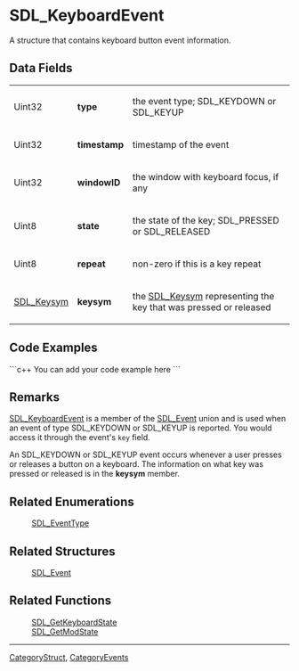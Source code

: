 
= SDL_KeyboardEvent =
A structure that contains keyboard button event information.


== Data Fields ==
{|
|Uint32
|'''type'''
|the event type; SDL_KEYDOWN or SDL_KEYUP
|-
|Uint32
|'''timestamp'''
|timestamp of the event
|-
|Uint32
|'''windowID'''
|the window with keyboard focus, if any
|-
|Uint8
|'''state'''
|the state of the key; SDL_PRESSED or SDL_RELEASED
|-
|Uint8
|'''repeat'''
|non-zero if this is a key repeat
|-
|[[SDL_Keysym]]
|'''keysym'''
|the [[SDL_Keysym]] representing the key that was pressed or released
|}

== Code Examples ==
```c++
You can add your code example here
```

== Remarks ==
[[SDL_KeyboardEvent]] is a member of the [[SDL_Event]] union and is used when an event of type SDL_KEYDOWN or SDL_KEYUP is reported.  You would access it through the event's <code>key</code> field. 

An SDL_KEYDOWN or SDL_KEYUP event occurs whenever a user presses or releases a button on a keyboard. The information on what key was pressed or released is in the '''keysym''' member.

== Related Enumerations ==
:[[SDL_EventType]]

== Related Structures ==
:[[SDL_Event]]

== Related Functions ==
:[[SDL_GetKeyboardState]]
:[[SDL_GetModState]]

----
[[CategoryStruct]], [[CategoryEvents]]
